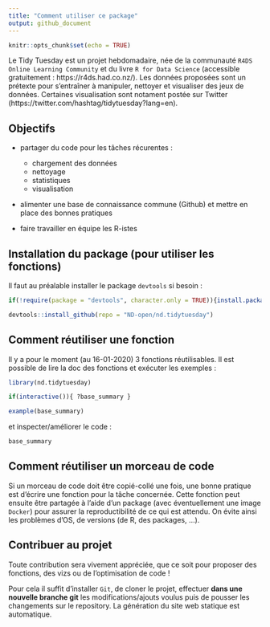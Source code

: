 ```yaml
---
title: "Comment utiliser ce package"
output: github_document
---
```


```r
knitr::opts_chunk$set(echo = TRUE)
```


Le Tidy Tuesday est un projet hebdomadaire, née de la communauté `R4DS Online Learning Community` et du livre `R for Data Science` (accessible gratuitement : https://r4ds.had.co.nz/). Les données proposées sont un prétexte pour s'entraîner à manipuler, nettoyer et visualiser des jeux de données. Certaines visualisation sont notament postée sur Twitter (https://twitter.com/hashtag/tidytuesday?lang=en).

## Objectifs

  * partager du code pour les tâches récurentes :
  
    + chargement des données
    + nettoyage
    + statistiques
    + visualisation

  * alimenter une base de connaissance commune (Github) et mettre en place des bonnes pratiques
  * faire travailler en équipe les R-istes
    

## Installation du package (pour utiliser les fonctions)

Il faut au préalable installer le package `devtools` si besoin : 

```r
if(!require(package = "devtools", character.only = TRUE)){install.packages(pkgs = "devtools", character.only = TRUE)}

devtools::install_github(repo = "ND-open/nd.tidytuesday")
```


## Comment réutiliser une fonction

Il y a pour le moment (au 16-01-2020) 3 fonctions réutilisables. Il est possible de lire la doc des fonctions et exécuter les exemples :

```r
library(nd.tidytuesday)

if(interactive()){ ?base_summary }

example(base_summary)
```

et inspecter/améliorer le code :

```r
base_summary
```


## Comment réutiliser un morceau de code

Si un morceau de code doit être copié-collé une fois, une bonne pratique est d'écrire une fonction pour la tâche concernée. Cette fonction peut ensuite être partagée à l'aide d'un package (avec éventuellement une image `Docker`) pour assurer la reproductibilité de ce qui est attendu. On évite ainsi les problèmes d'OS, de versions (de R, des packages, ...).


## Contribuer au projet

Toute contribution sera vivement appréciée, que ce soit pour proposer des fonctions, des vizs ou de l'optimisation de code !

Pour cela il suffit d'installer `Git`, de cloner le projet, effectuer __dans une nouvelle branche git__ les modifications/ajouts voulus puis de pousser les changements sur le repository. La génération du site web statique est automatique.


